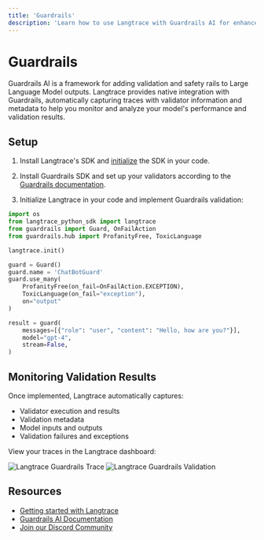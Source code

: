```yaml
---
title: 'Guardrails'
description: 'Learn how to use Langtrace with Guardrails AI for enhanced LLM validation and tracing'
---
```


# Guardrails

Guardrails AI is a framework for adding validation and safety rails to Large Language Model outputs. Langtrace provides native integration with Guardrails, automatically capturing traces with validator information and metadata to help you monitor and analyze your model's performance and validation results.

## Setup

1. Install Langtrace's SDK and [initialize](/quickstart) the SDK in your code.

2. Install Guardrails SDK and set up your validators according to the [Guardrails documentation](https://www.guardrailsai.com/docs).

3. Initialize Langtrace in your code and implement Guardrails validation:
```python
import os
from langtrace_python_sdk import langtrace
from guardrails import Guard, OnFailAction
from guardrails.hub import ProfanityFree, ToxicLanguage

langtrace.init()

guard = Guard()
guard.name = 'ChatBotGuard'
guard.use_many(
    ProfanityFree(on_fail=OnFailAction.EXCEPTION),
    ToxicLanguage(on_fail="exception"),
    on="output"
)

result = guard(
    messages=[{"role": "user", "content": "Hello, how are you?"}],
    model="gpt-4",
    stream=False,
)
```

## Monitoring Validation Results

Once implemented, Langtrace automatically captures:
- Validator execution and results
- Validation metadata
- Model inputs and outputs
- Validation failures and exceptions

View your traces in the Langtrace dashboard:

![Langtrace Guardrails Trace](/images/integrations/guardrails/langtrace-guardrails-trace1.png)
![Langtrace Guardrails Validation](/images/integrations/guardrails/langtrace-guardrails-trace2.png)

## Resources

- [Getting started with Langtrace](/introduction)
- [Guardrails AI Documentation](https://www.guardrailsai.com/docs)
- [Join our Discord Community](https://discord.langtrace.ai/)
